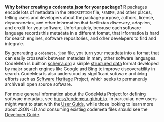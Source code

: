 **Why bother creating a codemeta.json for your package?** R packages encode lots of metadata in the `DESCRIPTION` file, `README`, and other places, telling users and developers about the package purpose, authors, license, dependencies, and other information that facilitates discovery, adoption, and credit for your software.  Unfortunately, because each software language records this metadata in a different format, that information is hard for search engines, software repositories, and other developers to find and integrate.

By generating a `codemeta.json` file, you turn your metadata into a format that can easily crosswalk between metadata in many other software languages.  CodeMeta is built on [schema.org](https://schema.org) a simple [structured data](https://developers.google.com/search/docs/advanced/structured-data/intro-structured-data) format developed by major search engines like Google and Bing to improve discoverability in search.  CodeMeta is also understood by significant software archiving efforts such as [Software Heritage](https://www.softwareheritage.org/) Project, which seeks to permanently archive all open source software.

For more general information about the CodeMeta Project for defining software metadata, see <https://codemeta.github.io>.  In particular, new users might want to start with the [User Guide](https://codemeta.github.io/user-guide/), while those looking to learn more about JSON-LD and consuming existing codemeta files should see the [Developer Guide](https://codemeta.github.io/developer-guide/).   
